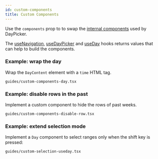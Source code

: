 ```yaml
---
id: custom-components
title: Custom Components
---
```


Use the `components` prop to to swap the [internal
components](/api/interfaces/components) used by DayPicker.

The [useNavigation](/api/functions/usenavigation),
[useDayPicker](/api/functions/usedaypicker) and [useDay](/api/functions/useday)
hooks returns values that can help to build the components.

### Example: wrap the day

Wrap the `DayContent` element with a `time` HTML tag.

```include
guides/custom-components-day.tsx
```

### Example: disable rows in the past

Implement a custom component to hide the rows of past weeks.

```include
guides/custom-components-disable-row.tsx
```

### Example: extend selection mode

Implement a `Day` component to select ranges only when the shift key is pressed:

```include
guides/custom-selection-useday.tsx
```
